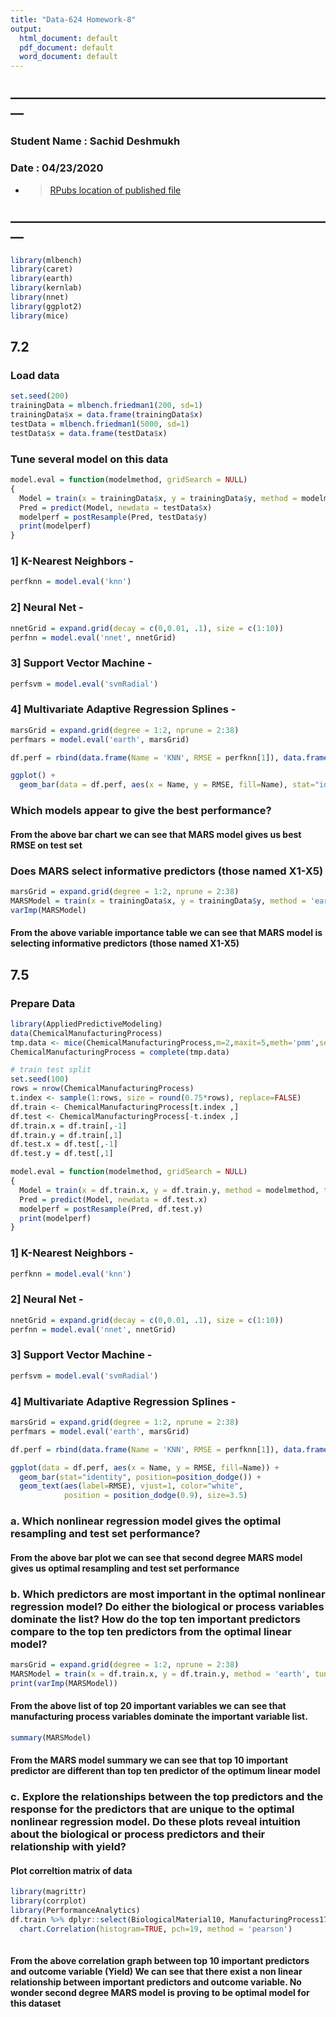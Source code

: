```yaml
---
title: "Data-624 Homework-8"
output:
  html_document: default
  pdf_document: default
  word_document: default
---
```


## ---------------------------------------------------------------------------
### **Student Name :** Sachid Deshmukh
### **Date :** 04/23/2020

* > [RPubs location of published file](http://rpubs.com/sachid/Data624-Homework8)

## ---------------------------------------------------------------------------

```r
library(mlbench)
library(caret)
library(earth)
library(kernlab)
library(nnet)
library(ggplot2)
library(mice)

```

## 7.2

### Load data


```r
set.seed(200)
trainingData = mlbench.friedman1(200, sd=1)
trainingData$x = data.frame(trainingData$x)
testData = mlbench.friedman1(5000, sd=1)
testData$x = data.frame(testData$x)
```

### Tune several model on this data

```r
model.eval = function(modelmethod, gridSearch = NULL)
{
  Model = train(x = trainingData$x, y = trainingData$y, method = modelmethod, tuneGrid = gridSearch, preProcess = c('center', 'scale'), trControl = trainControl(method='cv'))
  Pred = predict(Model, newdata = testData$x)
  modelperf = postResample(Pred, testData$y)
  print(modelperf)
}

```


### 1] K-Nearest Neighbors - 

```r
perfknn = model.eval('knn')
```

### 2] Neural Net - 

```r
nnetGrid = expand.grid(decay = c(0,0.01, .1), size = c(1:10))
perfnn = model.eval('nnet', nnetGrid)
```

### 3] Support Vector Machine - 

```r
perfsvm = model.eval('svmRadial')
```

### 4] Multivariate Adaptive Regression Splines - 

```r
marsGrid = expand.grid(degree = 1:2, nprune = 2:38)
perfmars = model.eval('earth', marsGrid)
```

```r
df.perf = rbind(data.frame(Name = 'KNN', RMSE = perfknn[1]), data.frame(Name= 'NN', RMSE = perfnn[1]) , data.frame(Name = 'SVM', RMSE = perfsvm[1]), data.frame(Name = 'MARS', RMSE = perfmars[1]))

ggplot() +
  geom_bar(data = df.perf, aes(x = Name, y = RMSE, fill=Name), stat="identity")
```

### Which models appear to give the best performance?

#### From the above bar chart we can see that MARS model gives us best RMSE on test set

### Does MARS select informative predictors (those named X1-X5)

```r
marsGrid = expand.grid(degree = 1:2, nprune = 2:38)
MARSModel = train(x = trainingData$x, y = trainingData$y, method = 'earth', tuneGrid = marsGrid, preProcess = c('center', 'scale'), trControl = trainControl(method='cv'))
varImp(MARSModel)
```

#### From the above variable importance table we can see that MARS model is selecting informative predictors (those named X1-X5)

## 7.5

### Prepare Data

```r
library(AppliedPredictiveModeling)
data(ChemicalManufacturingProcess)
tmp.data <- mice(ChemicalManufacturingProcess,m=2,maxit=5,meth='pmm',seed=500)
ChemicalManufacturingProcess = complete(tmp.data)

# train test split
set.seed(100)
rows = nrow(ChemicalManufacturingProcess)
t.index <- sample(1:rows, size = round(0.75*rows), replace=FALSE)
df.train <- ChemicalManufacturingProcess[t.index ,]
df.test <- ChemicalManufacturingProcess[-t.index ,]
df.train.x = df.train[,-1]
df.train.y = df.train[,1]
df.test.x = df.test[,-1]
df.test.y = df.test[,1]
```

```r
model.eval = function(modelmethod, gridSearch = NULL)
{
  Model = train(x = df.train.x, y = df.train.y, method = modelmethod, tuneGrid = gridSearch, preProcess = c('center', 'scale'), trControl = trainControl(method='cv'))
  Pred = predict(Model, newdata = df.test.x)
  modelperf = postResample(Pred, df.test.y)
  print(modelperf)
}

```

### 1] K-Nearest Neighbors - 

```r
perfknn = model.eval('knn')
```

### 2] Neural Net - 

```r
nnetGrid = expand.grid(decay = c(0,0.01, .1), size = c(1:10))
perfnn = model.eval('nnet', nnetGrid)
```

### 3] Support Vector Machine - 

```r
perfsvm = model.eval('svmRadial')
```

### 4] Multivariate Adaptive Regression Splines - 

```r
marsGrid = expand.grid(degree = 1:2, nprune = 2:38)
perfmars = model.eval('earth', marsGrid)
```

```r
df.perf = rbind(data.frame(Name = 'KNN', RMSE = perfknn[1]), data.frame(Name= 'NN', RMSE = perfnn[1]) , data.frame(Name = 'SVM', RMSE = perfsvm[1]), data.frame(Name = 'MARS', RMSE = perfmars[1]))

ggplot(data = df.perf, aes(x = Name, y = RMSE, fill=Name)) +
  geom_bar(stat="identity", position=position_dodge()) +
  geom_text(aes(label=RMSE), vjust=1, color="white",
            position = position_dodge(0.9), size=3.5)
```

### a. Which nonlinear regression model gives the optimal resampling and test set performance?

#### From the above bar plot we can see that second degree MARS model gives us optimal resampling and test set performance

### b. Which predictors are most important in the optimal nonlinear regression model? Do either the biological or process variables dominate the list? How do the top ten important predictors compare to the top ten predictors from the optimal linear model?

```r
marsGrid = expand.grid(degree = 1:2, nprune = 2:38)
MARSModel = train(x = df.train.x, y = df.train.y, method = 'earth', tuneGrid = marsGrid, preProcess = c('center', 'scale'), trControl = trainControl(method='cv'))
print(varImp(MARSModel))
```

#### From the above list of top 20 important variables we can see that manufacturing process variables dominate the important variable list.

```r
summary(MARSModel)
```

#### From the MARS model summary we can see that top 10 important predictor are different than top ten predictor of the optimum linear model

### c. Explore the relationships between the top predictors and the response for the predictors that are unique to the optimal nonlinear regression model. Do these plots reveal intuition about the biological or process predictors and their relationship with yield?

#### Plot correltion matrix of data

```r
library(magrittr)  
library(corrplot)
library(PerformanceAnalytics)
df.train %>% dplyr::select(BiologicalMaterial10, ManufacturingProcess17, ManufacturingProcess32, ManufacturingProcess05, BiologicalMaterial02, ManufacturingProcess09, BiologicalMaterial06, ManufacturingProcess06, ManufacturingProcess13, ManufacturingProcess42) %>%
  chart.Correlation(histogram=TRUE, pch=19, method = 'pearson')
  
```

#### From the above correlation graph between top 10 important predictors and outcome variable (Yield) We can see that there exist a non linear relationship between important predictors and outcome variable. No wonder second degree MARS model is proving to be optimal model for this dataset